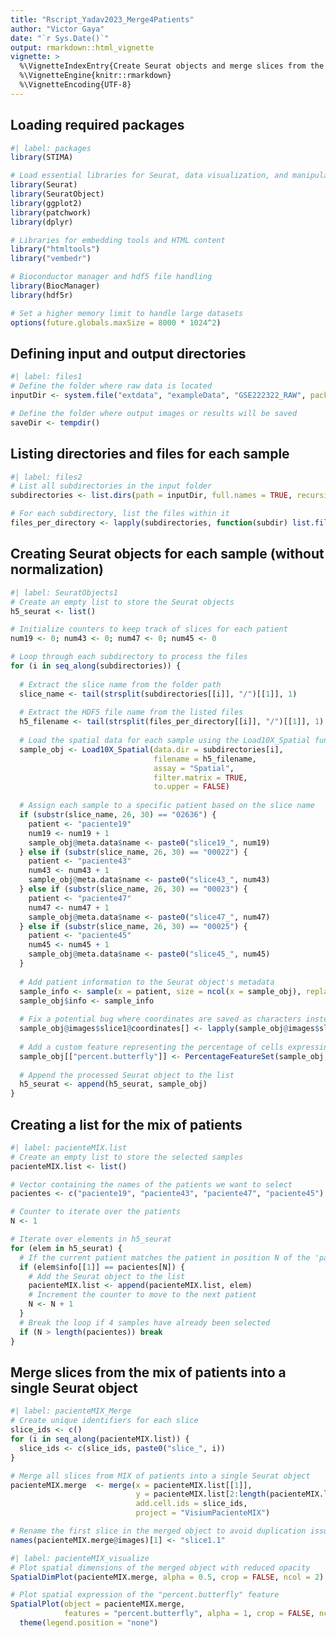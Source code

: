 ```yaml
---
title: "Rscript_Yadav2023_Merge4Patients"
author: "Victor Gaya"
date: "`r Sys.Date()`"
output: rmarkdown::html_vignette
vignette: >
  %\VignetteIndexEntry{Create Seurat objects and merge slices from the mix of patients}
  %\VignetteEngine{knitr::rmarkdown}
  %\VignetteEncoding{UTF-8}
---
```

## Loading required packages
```r
#| label: packages
library(STIMA)

# Load essential libraries for Seurat, data visualization, and manipulation
library(Seurat)
library(SeuratObject)
library(ggplot2)
library(patchwork)
library(dplyr)

# Libraries for embedding tools and HTML content
library("htmltools")
library("vembedr")

# Bioconductor manager and hdf5 file handling
library(BiocManager)
library(hdf5r)

# Set a higher memory limit to handle large datasets
options(future.globals.maxSize = 8000 * 1024^2)
```
## Defining input and output directories
```r
#| label: files1
# Define the folder where raw data is located
inputDir <- system.file("extdata", "exampleData", "GSE222322_RAW", package = "STIMA")

# Define the folder where output images or results will be saved
saveDir <- tempdir()
```
## Listing directories and files for each sample
```r
#| label: files2
# List all subdirectories in the input folder
subdirectories <- list.dirs(path = inputDir, full.names = TRUE, recursive = FALSE)

# For each subdirectory, list the files within it
files_per_directory <- lapply(subdirectories, function(subdir) list.files(path = subdir, full.names = TRUE))
```
## Creating Seurat objects for each sample (without normalization)
```r
#| label: SeuratObjects1
# Create an empty list to store the Seurat objects
h5_seurat <- list()

# Initialize counters to keep track of slices for each patient
num19 <- 0; num43 <- 0; num47 <- 0; num45 <- 0

# Loop through each subdirectory to process the files
for (i in seq_along(subdirectories)) {
  
  # Extract the slice name from the folder path
  slice_name <- tail(strsplit(subdirectories[[i]], "/")[[1]], 1)
  
  # Extract the HDF5 file name from the listed files
  h5_filename <- tail(strsplit(files_per_directory[[i]], "/")[[1]], 1)
  
  # Load the spatial data for each sample using the Load10X_Spatial function
  sample_obj <- Load10X_Spatial(data.dir = subdirectories[i], 
                                filename = h5_filename, 
                                assay = "Spatial",
                                filter.matrix = TRUE, 
                                to.upper = FALSE)
  
  # Assign each sample to a specific patient based on the slice name
  if (substr(slice_name, 26, 30) == "02636") { 
    patient <- "paciente19"
    num19 <- num19 + 1 
    sample_obj@meta.data$name <- paste0("slice19_", num19)
  } else if (substr(slice_name, 26, 30) == "00022") { 
    patient <- "paciente43"
    num43 <- num43 + 1
    sample_obj@meta.data$name <- paste0("slice43_", num43)
  } else if (substr(slice_name, 26, 30) == "00023") { 
    patient <- "paciente47"
    num47 <- num47 + 1
    sample_obj@meta.data$name <- paste0("slice47_", num47)
  } else if (substr(slice_name, 26, 30) == "00025") { 
    patient <- "paciente45"
    num45 <- num45 + 1
    sample_obj@meta.data$name <- paste0("slice45_", num45)
  }
  
  # Add patient information to the Seurat object's metadata
  sample_info <- sample(x = patient, size = ncol(x = sample_obj), replace = TRUE)
  sample_obj$info <- sample_info
  
  # Fix a potential bug where coordinates are saved as characters instead of integers
  sample_obj@images$slice1@coordinates[] <- lapply(sample_obj@images$slice1@coordinates, as.integer)
  
  # Add a custom feature representing the percentage of cells expressing certain genes
  sample_obj[["percent.butterfly"]] <- PercentageFeatureSet(sample_obj, features = c("SNAP25", "MAP2", "RBFOX3", "SYP"))
  
  # Append the processed Seurat object to the list
  h5_seurat <- append(h5_seurat, sample_obj)
}
```
## Creating a list for the mix of patients
```r
#| label: pacienteMIX.list
# Create an empty list to store the selected samples
pacienteMIX.list <- list()

# Vector containing the names of the patients we want to select
pacientes <- c("paciente19", "paciente43", "paciente47", "paciente45")

# Counter to iterate over the patients
N <- 1

# Iterate over elements in h5_seurat
for (elem in h5_seurat) {
  # If the current patient matches the patient in position N of the 'pacientes' vector
  if (elem$info[[1]] == pacientes[N]) {
    # Add the Seurat object to the list
    pacienteMIX.list <- append(pacienteMIX.list, elem)
    # Increment the counter to move to the next patient
    N <- N + 1
  }
  # Break the loop if 4 samples have already been selected
  if (N > length(pacientes)) break
}
```
## Merge slices from the mix of patients into a single Seurat object
```r
#| label: pacienteMIX_Merge
# Create unique identifiers for each slice
slice_ids <- c()
for (i in seq_along(pacienteMIX.list)) { 
  slice_ids <- c(slice_ids, paste0("slice_", i)) 
}

# Merge all slices from MIX of patients into a single Seurat object
pacienteMIX.merge  <- merge(x = pacienteMIX.list[[1]], 
                            y = pacienteMIX.list[2:length(pacienteMIX.list)], 
                            add.cell.ids = slice_ids, 
                            project = "VisiumPacienteMIX")

# Rename the first slice in the merged object to avoid duplication issues
names(pacienteMIX.merge@images)[1] <- "slice1.1"
```
```r
#| label: pacienteMIX_visualize
# Plot spatial dimensions of the merged object with reduced opacity
SpatialDimPlot(pacienteMIX.merge, alpha = 0.5, crop = FALSE, ncol = 2)

# Plot spatial expression of the "percent.butterfly" feature
SpatialPlot(object = pacienteMIX.merge, 
            features = "percent.butterfly", alpha = 1, crop = FALSE, ncol = 2) & 
  theme(legend.position = "none")
```
